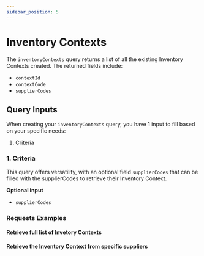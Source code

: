 ```yaml
---
sidebar_position: 5
---
```




# Inventory Contexts

The `inventoryContexts` query returns a list of all the existing Inventory Contexts created. The returned fields include:

* `contextId`
* `contextCode`
* `supplierCodes`


## Query Inputs

When creating your `inventoryContexts` query, you have 1 input to fill based on your specific needs:

1. Criteria


### 1. Criteria   

This query offers versatility, with an optional field `supplierCodes` that can be filled with the supplierCodes to retrieve their Inventory Context.

**Optional input**
* `supplierCodes`

### Requests Examples

#### Retrieve full list of Invetory Contexts

<GraphqlSample query={inventoryContextsQuery} variables={inventoryContextsVariables} />


#### Retrieve the Inventory Context from specific suppliers

<GraphqlSample query={inventoryContextsQuery} variables={inventoryContextsSuppliersVariables} />